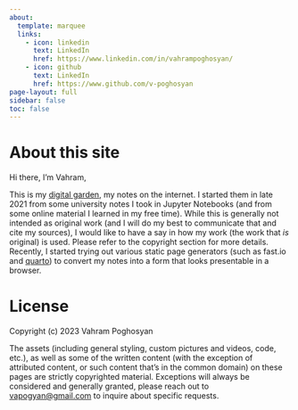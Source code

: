 ```yaml
---
about:
  template: marquee
  links:
    - icon: linkedin
      text: LinkedIn
      href: https://www.linkedin.com/in/vahrampoghosyan/
    - icon: github
      text: LinkedIn
      href: https://www.github.com/v-poghosyan
page-layout: full
sidebar: false
toc: false
---
```


# About this site
Hi there, I'm Vahram,

This is my [digital garden](https://maggieappleton.com/garden-history?ref=ideasurg.pub), my notes on the internet. I started them in late 2021 from some university notes I took in Jupyter Notebooks (and from some online material I learned in my free time). While this is generally not intended as original work (and I will do my best to communicate that and cite my sources), I would like to have a say in how my work (the work that *is* original) is used. Please refer to the copyright section for more details. Recently, I started trying out various static page generators (such as fast.io and [quarto](https://github.com/quarto-dev)) to convert my notes into a form that looks presentable in a browser.

# License

Copyright (c) 2023 Vahram Poghosyan

The assets (including general styling, custom pictures and videos, code, etc.), as well as some of the written content (with the exception of attributed content, or such content that's in the common domain) on these pages are strictly copyrighted material. Exceptions will always be considered and generally granted, please reach out to [vapogyan@gmail.com](vapogyan@gmail.com) to inquire about specific requests.

